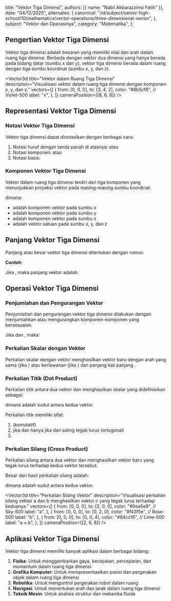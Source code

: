 
  title: "Vektor Tiga Dimensi",
  authors: [{ name: "Nabil Akbarazzima Fatih" }],
  date: "04/12/2025",
  alternates: {
    canonical:
      "/id/subject/senior-high-school/10/mathematics/vector-operations/three-dimensional-vector",
  },
  subject: "Vektor dan Operasinya",
  category: "Matematika",
};

## Pengertian Vektor Tiga Dimensi

Vektor tiga dimensi adalah besaran yang memiliki nilai dan arah dalam ruang tiga dimensi. Berbeda dengan vektor dua dimensi yang hanya berada pada bidang datar (sumbu x dan y), vektor tiga dimensi berada dalam ruang dengan tiga sumbu koordinat (sumbu x, y, dan z).

<Vector3d
  title="Vektor dalam Ruang Tiga Dimensi"
  description="Visualisasi vektor dalam ruang tiga dimensi dengan komponen x, y, dan z."
  vectors={[
    {
      from: [0, 0, 0],
      to: [3, 4, 2],
      color: "#8b5cf6", // Violet-500
      label: "v",
    },
  ]}
  cameraPosition={[8, 6, 8]}
/>

## Representasi Vektor Tiga Dimensi

### Notasi Vektor Tiga Dimensi

Vektor tiga dimensi dapat dinotasikan dengan berbagai cara:

1. Notasi huruf dengan tanda panah di atasnya: <InlineMath math="\vec{a}" /> atau <InlineMath math="\overrightarrow{PQ}" />
2. Notasi komponen: <InlineMath math="(a_x, a_y, a_z)" /> atau <InlineMath math="(a_1, a_2, a_3)" />
3. Notasi basis: <InlineMath math="a_x\vec{i} + a_y\vec{j} + a_z\vec{k}" />

### Komponen Vektor Tiga Dimensi

Vektor dalam ruang tiga dimensi terdiri dari tiga komponen yang menunjukkan proyeksi vektor pada masing-masing sumbu koordinat:

<BlockMath math="\vec{a} = (a_x, a_y, a_z) = a_x\vec{i} + a_y\vec{j} + a_z\vec{k}" />

dimana:

- <InlineMath math="a_x" /> adalah komponen vektor pada sumbu x
- <InlineMath math="a_y" /> adalah komponen vektor pada sumbu y
- <InlineMath math="a_z" /> adalah komponen vektor pada sumbu z
- <InlineMath math="\vec{i}, \vec{j}, \vec{k}" /> adalah vektor satuan pada sumbu
  x, y, dan z

<div className="mt-4">
  <Vector3d
    title="Komponen Vektor Tiga Dimensi"
    description="Vektor tiga dimensi dengan komponen pada sumbu x, y, dan z."
    vectors={[
      {
        from: [0, 0, 0],
        to: [4, 0, 0],
        color: "#a855f7", // Purple-500
        label: "a_x",
      },
      {
        from: [0, 0, 0],
        to: [0, 3, 0],
        color: "#06b6d4", // Cyan-500
        label: "a_y",
      },
      {
        from: [0, 0, 0],
        to: [0, 0, 2],
        color: "#f59e0b", // Amber-500
        label: "a_z",
      },
      {
        from: [0, 0, 0],
        to: [4, 3, 2],
        color: "#ec4899", // Pink-500
        label: "a",
      },
    ]}
    cameraPosition={[8, 6, 8]}
  />
</div>

## Panjang Vektor Tiga Dimensi

Panjang atau besar vektor tiga dimensi <InlineMath math="\vec{a} = (a_x, a_y, a_z)" /> ditentukan dengan rumus:

<BlockMath math="|\vec{a}| = \sqrt{a_x^2 + a_y^2 + a_z^2}" />

**Contoh**:

Jika <InlineMath math="\vec{a} = (3, 4, 5)" />, maka panjang vektor <InlineMath math="\vec{a}" /> adalah:

<BlockMath math="|\vec{a}| = \sqrt{3^2 + 4^2 + 5^2} = \sqrt{9 + 16 + 25} = \sqrt{50} = 5\sqrt{2}" />

## Operasi Vektor Tiga Dimensi

### Penjumlahan dan Pengurangan Vektor

Penjumlahan dan pengurangan vektor tiga dimensi dilakukan dengan menjumlahkan atau mengurangkan komponen-komponen yang bersesuaian.

Jika <InlineMath math="\vec{a} = (a_x, a_y, a_z)" /> dan <InlineMath math="\vec{b} = (b_x, b_y, b_z)" />, maka:

<div className="flex flex-col gap-4">
  <BlockMath math="\vec{a} + \vec{b} = (a_x + b_x, a_y + b_y, a_z + b_z)" />
  <BlockMath math="\vec{a} - \vec{b} = (a_x - b_x, a_y - b_y, a_z - b_z)" />
</div>

<div className="mt-4">
  <Vector3d
    title="Penjumlahan Vektor Tiga Dimensi"
    description="Visualisasi penjumlahan vektor a dan b menghasilkan vektor c = a + b."
    vectors={[
      {
        from: [0, 0, 0],
        to: [2, 3, 1],
        color: "#14b8a6", // Teal-500
        label: "a",
        labelPosition: "middle",
      },
      {
        from: [2, 3, 1],
        to: [5, 4, 3],
        color: "#f97316", // Orange-500
        label: "b",
        labelPosition: "middle",
      },
      {
        from: [0, 0, 0],
        to: [5, 4, 3],
        color: "#eab308", // Yellow-500
        label: "c = a + b",
      },
    ]}
  />
</div>

### Perkalian Skalar dengan Vektor

Perkalian skalar <InlineMath math="k" /> dengan vektor <InlineMath math="\vec{a}" /> menghasilkan vektor baru dengan arah yang sama (jika <InlineMath math="k > 0" />) atau berlawanan (jika <InlineMath math="k < 0" />) dan panjang <InlineMath math="|k|" /> kali panjang <InlineMath math="\vec{a}" />.

<BlockMath math="k\vec{a} = (k \cdot a_x, k \cdot a_y, k \cdot a_z)" />

<div className="mt-4">
  <Vector3d
    title="Perkalian Skalar dengan Vektor"
    description="Visualisasi perkalian skalar k dengan vektor a, dimana k = 2."
    vectors={[
      {
        from: [0, 0, 0],
        to: [2, 1, 2],
        color: "#10b981", // Emerald-500
        label: "a",
      },
      {
        from: [0, 0, 0],
        to: [4, 2, 4],
        color: "#d946ef", // Fuchsia-500
        label: "2a",
      },
    ]}
    cameraPosition={[2, 4, 10]}
  />
</div>

### Perkalian Titik (Dot Product)

Perkalian titik antara dua vektor <InlineMath math="\vec{a}" /> dan <InlineMath math="\vec{b}" /> menghasilkan skalar yang didefinisikan sebagai:

<BlockMath math="\vec{a} \cdot \vec{b} = a_x b_x + a_y b_y + a_z b_z = |\vec{a}||\vec{b}|\cos\theta" />

dimana <InlineMath math="\theta" /> adalah sudut antara kedua vektor.

Perkalian titik memiliki sifat:

1. <InlineMath math="\vec{a} \cdot \vec{b} = \vec{b} \cdot \vec{a}" /> (komutatif)
2. <InlineMath math="\vec{a} \cdot \vec{b} = 0" /> jika dan hanya jika <InlineMath math="\vec{a}" /> dan <InlineMath math="\vec{b}" /> saling
   tegak lurus (ortogonal)
3. <InlineMath math="\vec{a} \cdot \vec{a} = |\vec{a}|^2" />

### Perkalian Silang (Cross Product)

Perkalian silang antara dua vektor <InlineMath math="\vec{a}" /> dan <InlineMath math="\vec{b}" /> menghasilkan vektor baru <InlineMath math="\vec{c}" /> yang tegak lurus terhadap kedua vektor tersebut.

<BlockMath math="\vec{a} \times \vec{b} = (a_y b_z - a_z b_y, a_z b_x - a_x b_z, a_x b_y - a_y b_x)" />

Besar dari hasil perkalian silang adalah:

<BlockMath math="|\vec{a} \times \vec{b}| = |\vec{a}||\vec{b}|\sin\theta" />

dimana <InlineMath math="\theta" /> adalah sudut antara kedua vektor.

<Vector3d
  title="Perkalian Silang Vektor"
  description="Visualisasi perkalian silang vektor a dan b menghasilkan vektor c yang tegak lurus terhadap keduanya."
  vectors={[
    {
      from: [0, 0, 0],
      to: [2, 0, 0],
      color: "#0ea5e9", // Sky-500
      label: "a",
    },
    {
      from: [0, 0, 0],
      to: [0, 2, 0],
      color: "#f43f5e", // Rose-500
      label: "b",
    },
    {
      from: [0, 0, 0],
      to: [0, 0, 4],
      color: "#84cc16", // Lime-500
      label: "a × b",
    },
  ]}
  cameraPosition={[2, 6, 8]}
/>

## Aplikasi Vektor Tiga Dimensi

Vektor tiga dimensi memiliki banyak aplikasi dalam berbagai bidang:

1. **Fisika**: Untuk menggambarkan gaya, kecepatan, percepatan, dan momentum dalam ruang tiga dimensi
2. **Grafika Komputer**: Untuk merepresentasikan posisi dan pergerakan objek dalam ruang tiga dimensi
3. **Robotika**: Untuk mengontrol pergerakan robot dalam ruang
4. **Navigasi**: Untuk menentukan arah dan jarak dalam ruang tiga dimensi
5. **Teknik Mesin**: Untuk analisis struktur dan mekanika fluida
